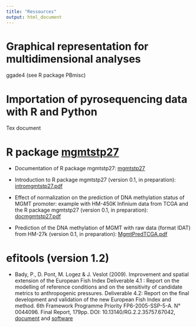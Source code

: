 ```yaml
---
title: "Ressources"
output: html_document
---
```


# **Graphical representation for multidimensional analyses**

ggade4 (see R package PBmisc)


# **Importation of pyrosequencing data with R and Python**

Tex document



# **R package [mgmtstp27](https://github.com/badozor/mgmtstp27)**

 * Documentation of R package mgmtstp27: [mgmtstp27](https://github.com/badozor/mgmtstp27/blob/master/trunk/Rdoc/mgmtstp27.pdf)
 
 * Introduction to R package mgmtstp27 (version 0.1, in preparation): [intromgmtstp27.pdf](https://github.com/badozor/mgmtstp27/blob/master/trunk/Rdoc/intromgmtstp27.pdf)
 
 * Effect of normalization on the prediction of DNA methylation status of MGMT promoter: example with HM-450K Infinium data from TCGA and the R package mgmtstp27 (version 0.1, in preparation): [docmgmtstp27.pdf](https://github.com/badozor/mgmtstp27/blob/master/trunk/Rdoc/docmgmtstp27.pdf)
 
 * Prediction of the DNA methylation of MGMT with raw data (format IDAT) from HM-27k (version 0.1, in preparation): [MgmtPredTCGA.pdf](https://github.com/badozor/mgmtstp27/blob/master/trunk/Rdoc/MgmtPredTCGA.pdf)
 

# **efitools (version 1.2)**

 * Bady, P., D. Pont, M. Logez & J. Veslot (2009). Improvement and spatial extension of the European Fish Index Deliverable 4.1 : Report on the modelling of reference conditions and on the sensitivity of candidate metrics to anthropogenic pressures. Deliverable 4.2: Report on the final development and validation of the new European Fish Index and method. 6th Framework Programme Priority FP6-2005-SSP-5-A. N° 0044096. Final Report, 179pp. DOI: 10.13140/RG.2.2.35757.67042, [document](https://www.researchgate.net/publication/375449574_Bady_P_D_Pont_M_Logez_J_Veslot_2009_Improvement_and_spatial_extension_of_the_European_Fish_Index_Deliverable_41_Report_on_the_modelling_of_reference_conditions_and_on_the_sensitivity_of_candidate_metr) and [software](https://www.researchgate.net/publication/376679683_efitools-12rar)
 

 
